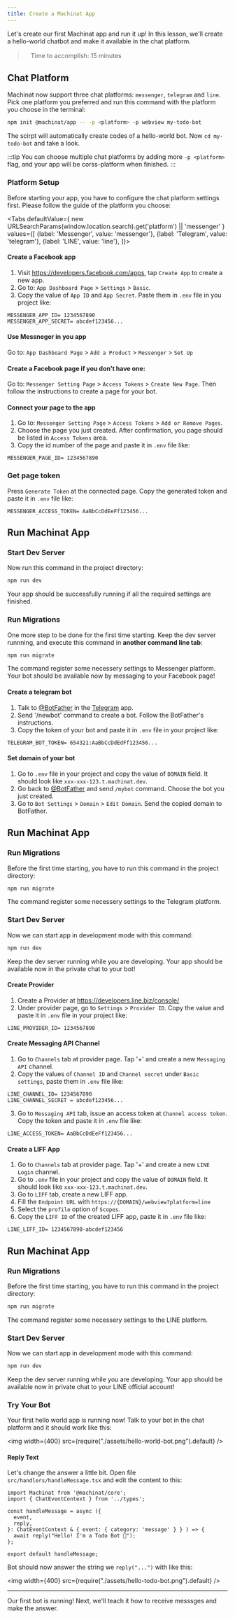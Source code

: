 ```yaml
---
title: Create a Machinat App
---
```


Let's create our first Machinat app and run it up! In this lesson, we'll create a
hello-world chatbot and make it available in the chat platform.

>　Time to accomplish: 15 minutes

## Chat Platform

Machinat now support three chat platforms: `messenger`, `telegram` and `line`.
Pick one platform you preferred and run this command with the platform you choose
in the terminal:

```bash
npm init @machinat/app -- -p <platform> -p webview my-todo-bot
```

The scirpt will automatically create codes of a hello-world bot. Now
`cd my-todo-bot` and take a look.

:::tip
You can choose multiple chat platforms by adding more `-p <platform>` flag, and
your app will be corss-platform when finished.
:::

### Platform Setup

Before starting your app, you have to configure the chat platform settings first.
Please follow the guide of the platform you choose:


<Tabs
  defaultValue={
    new URLSearchParams(window.location.search).get('platform') || 'messenger'
  }
  values={[
    {label: 'Messenger', value: 'messenger'},
    {label: 'Telegram', value: 'telegram'},
    {label: 'LINE', value: 'line'},
  ]}>
  <TabItem value="messenger">


#### Create a Facebook app
  1. Visit https://developers.facebook.com/apps, tap `Create App` to create a new app.
  2. Go to: `App Dashboard Page` > `Settings` > `Basic`.
  3. Copy the value of `App ID` and `App Secret`. Paste them in `.env` file in
     you project like:

```
MESSENGER_APP_ID= 1234567890
MESSENGER_APP_SECRET= abcdef123456...
```

#### Use Messneger in you app
  Go to: `App Dashboard Page` > `Add a Product` > `Messenger` > `Set Up`

#### Create a Facebook page if you don't have one:
  Go to: `Messenger Setting Page` > `Access Tokens` > `Create New Page`.
  Then follow the instructions to create a page for your bot.

#### Connect your page to the app
  1. Go to: `Messenger Setting Page` > `Access Tokens` > `Add or Remove Pages`.
  2. Choose the page you just created. After confirmation, you page should be
     listed in `Access Tokens` area.
  3. Copy the id number of the page and paste it in `.env` file like:

```
MESSENGER_PAGE_ID= 1234567890
```

### Get page token
  Press `Generate Token` at the connected page. Copy the generated token and
  paste it in `.env` file like:

```
MESSENGER_ACCESS_TOKEN= AaBbCcDdEeFf123456...
```

## Run Machinat App

### Start Dev Server

Now run this command in the project directory:

```bash
npm run dev
````

Your app should be successfully running if all the required settings are
finished.

### Run Migrations

One more step to be done for the first time starting.
Keep the dev server runnning, and execute this command in **another command line
tab**:

```bash
npm run migrate
```

The command register some necessery settings to Messenger platform. Your bot
should be available now by messaging to your Facebook page!


  </TabItem>
  <TabItem value="telegram">


#### Create a telegram bot

1. Talk to [@BotFather](https://t.me/botfather) in the [Telegram](https://telegram.org/) app.
2. Send '/newbot' command to create a bot. Follow the BotFather's instructions.
3. Copy the token of your bot and paste it in `.env` file in your project like:

```
TELEGRAM_BOT_TOKEN= 654321:AaBbCcDdEdFf123456...
```

#### Set domain of your bot

1. Go to `.env` file in your project and copy the value of `DOMAIN` field. It
   should look like `xxx-xxx-123.t.machinat.dev`.
2. Go back to [@BotFather](https://t.me/botfather) and send `/mybot` command. Choose the bot you just created.
3. Go to `Bot Settings` > `Domain` > `Edit Domain`. Send the copied domain to BotFather.


## Run Machinat App

### Run Migrations

Before the first time starting, you have to run this command in the project directory:

```bash
npm run migrate
```

The command register some necessery settings to the Telegram platform.

### Start Dev Server

Now we can start app in development mode with this command:

```bash
npm run dev
````

Keep the dev server running while you are developing. Your app should be available
now in the private chat to your bot!

  </TabItem>
  <TabItem value="line">


#### Create Provider

1. Create a Provider at https://developers.line.biz/console/
2. Under provider page, go to `Settings` > `Provider ID`. Copy the value and
   paste it in `.env` file in your project like:

```
LINE_PROVIDER_ID= 1234567890
```

#### Create Messaging API Channel

1. Go to `Channels` tab at provider page. Tap '+' and create a new
   `Messaging API` channel.
2. Copy the values of `Channel ID` and `Channel secret` under `Basic settings`,
   paste them in `.env` file like:

```
LINE_CHANNEL_ID= 1234567890
LINE_CHANNEL_SECRET = abcdef123456...
```

3. Go to `Messaging API` tab, issue an access token at `Channel access token`.
   Copy the token and paste it in `.env` file like:

```
LINE_ACCESS_TOKEN= AaBbCcDdEeFf123456...
```

#### Create a LIFF App

1. Go to `Channels` tab at provider page. Tap '+' and create a new
   `LINE Login` channel.
2. Go to `.env` file in your project and copy the value of `DOMAIN` field. It
   should look like `xxx-xxx-123.t.machinat.dev`.
3. Go to `LIFF` tab, create a new LIFF app.
4. Fill the `Endpoint URL` with `https://{DOMAIN}/webview?platform=line`
5. Select the `profile` option of `Scopes`.
6. Copy the `LIFF ID` of the created LIFF app, paste it in `.env` file like:

```
LINE_LIFF_ID= 1234567890-abcdef123456
```

## Run Machinat App

### Run Migrations

Before the first time starting, you have to run this command in the project directory:

```bash
npm run migrate
```

The command register some necessery settings to the LINE platform.

### Start Dev Server

Now we can start app in development mode with this command:

```bash
npm run dev
````

Keep the dev server running while you are developing. Your app should be available
now in private chat to your LINE official account!

  </TabItem>
</Tabs>

### Try Your Bot

Your first hello world app is running now! Talk to your bot in the chat platform
and it should work like this:

<img width={400} src={require("./assets/hello-world-bot.png").default} />

#### Reply Text

Let's change the answer a little bit. Open file `src/handlers/handleMessage.tsx`
and edit the content to this:


```tsx title="src/handlers/handleMessage.tsx"
import Machinat from '@machinat/core';
import { ChatEventContext } from '../types';

const handleMessage = async ({
  event,
  reply,
}: ChatEventContext & { event: { category: 'message' } } ) => {
  await reply("Hello! I'm a Todo Bot 🤖");
};

export default handleMessage;
```

Bot should now answer the string we `reply("...")` with like this:

<img width={400} src={require("./assets/hello-todo-bot.png").default} />

---

Our first bot is running! Next, we'll teach it how to receive messsges and
make the answer.
